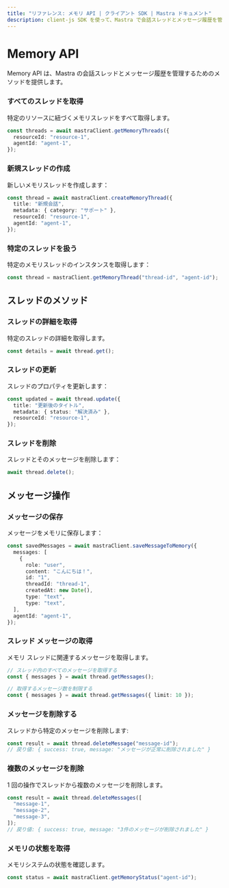 ```yaml
---
title: "リファレンス: メモリ API | クライアント SDK | Mastra ドキュメント"
description: client-js SDK を使って、Mastra で会話スレッドとメッセージ履歴を管理する方法を解説します。
---
```


# Memory API

Memory API は、Mastra の会話スレッドとメッセージ履歴を管理するためのメソッドを提供します。

### すべてのスレッドを取得

特定のリソースに紐づくメモリスレッドをすべて取得します。

```typescript
const threads = await mastraClient.getMemoryThreads({
  resourceId: "resource-1",
  agentId: "agent-1",
});
```


### 新規スレッドの作成

新しいメモリスレッドを作成します：

```typescript
const thread = await mastraClient.createMemoryThread({
  title: "新規会話",
  metadata: { category: "サポート" },
  resourceId: "resource-1",
  agentId: "agent-1",
});
```


### 特定のスレッドを扱う

特定のメモリスレッドのインスタンスを取得します：

```typescript
const thread = mastraClient.getMemoryThread("thread-id", "agent-id");
```


## スレッドのメソッド

### スレッドの詳細を取得

特定のスレッドの詳細を取得します。

```typescript
const details = await thread.get();
```


### スレッドの更新

スレッドのプロパティを更新します：

```typescript
const updated = await thread.update({
  title: "更新後のタイトル",
  metadata: { status: "解決済み" },
  resourceId: "resource-1",
});
```


### スレッドを削除

スレッドとそのメッセージを削除します：

```typescript
await thread.delete();
```


## メッセージ操作

### メッセージの保存

メッセージをメモリに保存します：

```typescript
const savedMessages = await mastraClient.saveMessageToMemory({
  messages: [
    {
      role: "user",
      content: "こんにちは！",
      id: "1",
      threadId: "thread-1",
      createdAt: new Date(),
      type: "text",
      type: "text",
  ],
  agentId: "agent-1",
});
```


### スレッド メッセージの取得

メモリ スレッドに関連するメッセージを取得します。

```typescript
// スレッド内のすべてのメッセージを取得する
const { messages } = await thread.getMessages();

// 取得するメッセージ数を制限する
const { messages } = await thread.getMessages({ limit: 10 });
```


### メッセージを削除する

スレッドから特定のメッセージを削除します:

```typescript
const result = await thread.deleteMessage("message-id");
// 戻り値: { success: true, message: "メッセージが正常に削除されました" }
```


### 複数のメッセージを削除

1 回の操作でスレッドから複数のメッセージを削除します。

```typescript
const result = await thread.deleteMessages([
  "message-1",
  "message-2",
  "message-3",
]);
// 戻り値: { success: true, message: "3件のメッセージが削除されました" }
```


### メモリの状態を取得

メモリシステムの状態を確認します。

```typescript
const status = await mastraClient.getMemoryStatus("agent-id");
```
